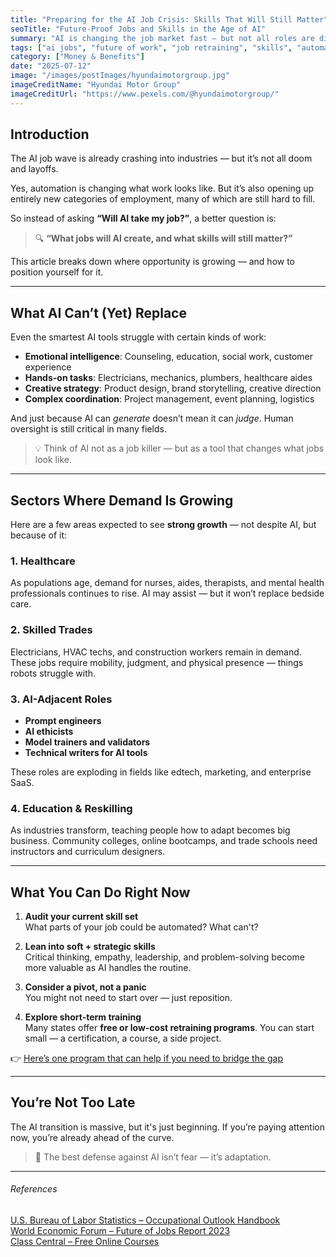 ```yaml
---
title: "Preparing for the AI Job Crisis: Skills That Will Still Matter"
seoTitle: "Future-Proof Jobs and Skills in the Age of AI"
summary: "AI is changing the job market fast — but not all roles are disappearing. Here's where the demand is growing, and what skills you can build to stay ahead of the curve."
tags: ["ai jobs", "future of work", "job retraining", "skills", "automation"]
category: ["Money & Benefits"]
date: "2025-07-12"
image: "/images/postImages/hyundaimotorgroup.jpg"
imageCreditName: "Hyundai Motor Group"
imageCreditUrl: "https://www.pexels.com/@hyundaimotorgroup/"
---
```


## Introduction

The AI job wave is already crashing into industries — but it’s not all doom and layoffs.

Yes, automation is changing what work looks like. But it’s also opening up entirely new categories of employment, many of which are still hard to fill.

So instead of asking **“Will AI take my job?”**, a better question is:  
> 🔍 **“What jobs will AI create, and what skills will still matter?”**

This article breaks down where opportunity is growing — and how to position yourself for it.

<BenefitsCtaBanner />

***

## What AI Can’t (Yet) Replace

Even the smartest AI tools struggle with certain kinds of work:

- **Emotional intelligence**: Counseling, education, social work, customer experience
- **Hands-on tasks**: Electricians, mechanics, plumbers, healthcare aides
- **Creative strategy**: Product design, brand storytelling, creative direction
- **Complex coordination**: Project management, event planning, logistics

And just because AI can *generate* doesn’t mean it can *judge*. Human oversight is still critical in many fields.

> 💡 Think of AI not as a job killer — but as a tool that changes what jobs look like.

***

## Sectors Where Demand Is Growing

Here are a few areas expected to see **strong growth** — not despite AI, but because of it:

### 1. **Healthcare**

As populations age, demand for nurses, aides, therapists, and mental health professionals continues to rise. AI may assist — but it won’t replace bedside care.

### 2. **Skilled Trades**

Electricians, HVAC techs, and construction workers remain in demand. These jobs require mobility, judgment, and physical presence — things robots struggle with.

### 3. **AI-Adjacent Roles**

- **Prompt engineers**
- **AI ethicists**
- **Model trainers and validators**
- **Technical writers for AI tools**

These roles are exploding in fields like edtech, marketing, and enterprise SaaS.

### 4. **Education & Reskilling**

As industries transform, teaching people how to adapt becomes big business. Community colleges, online bootcamps, and trade schools need instructors and curriculum designers.

***

## What You Can Do Right Now

1. **Audit your current skill set**  
   What parts of your job could be automated? What can't?

2. **Lean into soft + strategic skills**  
   Critical thinking, empathy, leadership, and problem-solving become more valuable as AI handles the routine.

3. **Consider a pivot, not a panic**  
   You might not need to start over — just reposition.

4. **Explore short-term training**  
   Many states offer **free or low-cost retraining programs**. You can start small — a certification, a course, a side project.

👉 [Here’s one program that can help if you need to bridge the gap](./how-to-apply-for-snap-benefits-food-stamps-without-the-confusion)

***

## You’re Not Too Late

The AI transition is massive, but it's just beginning. If you’re paying attention now, you’re already ahead of the curve.

> 🧠 The best defense against AI isn’t fear — it’s adaptation.

***

###### References

<div className="references">
<a href="https://www.bls.gov/ooh/" target="_blank" rel="noopener noreferrer">U.S. Bureau of Labor Statistics – Occupational Outlook Handbook</a><br />
<a href="https://www.weforum.org/reports/the-future-of-jobs-report-2023" target="_blank" rel="noopener noreferrer">World Economic Forum – Future of Jobs Report 2023</a><br />
<a href="https://www.classcentral.com/" target="_blank" rel="noopener noreferrer">Class Central – Free Online Courses</a>
</div>